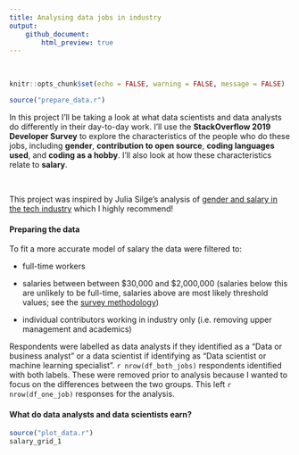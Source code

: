 ```yaml
---
title: Analysing data jobs in industry
output:
    github_document:
        html_preview: true
---
```

<br>

```r
knitr::opts_chunk$set(echo = FALSE, warning = FALSE, message = FALSE)
```

```r
source("prepare_data.r")
```

In this project I'll be taking a look at what data scientists and data analysts do differently in their day-to-day work. I'll use the **StackOverflow 2019 Developer Survey** to explore the characteristics of the people who do these jobs, including **gender**, **contribution to open source**, **coding languages used**, and **coding as a hobby**. I'll also look at how these characteristics relate to **salary**. 

<br>

This project was inspired by Julia Silge's analysis of [gender and salary in the tech industry](https://juliasilge.com/blog/salary-gender/) which I highly recommend! 

#### Preparing the data

To fit a more accurate model of salary the data were filtered to:

* full-time workers 

* salaries between between \$30,000 and \$2,000,000 (salaries below this are unlikely to be full-time, salaries above are most likely threshold values; see the [survey methodology](https://insights.stackoverflow.com/survey/2019#methodology))

* individual contributors working in industry only (i.e. removing upper management and academics)

Respondents were labelled as data analysts if they identified as a "Data or business analyst" or a data scientist if identifying as "Data scientist or machine learning specialist". `r nrow(df_both_jobs)` respondents identified with both labels. These were removed prior to analysis because I wanted to focus on the differences between the two groups. This left `r nrow(df_one_job)` responses for the analysis. 

#### What do data analysts and data scientists earn?



```r
source("plot_data.r")
salary_grid_1
```

